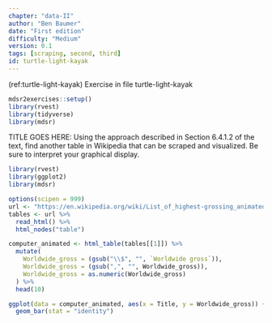 ```yaml
---
chapter: "data-II"
author: "Ben Baumer"
date: "First edition" 
difficulty: "Medium"
version: 0.1
tags: [scraping, second, third]
id: turtle-light-kayak 
---
```


(ref:turtle-light-kayak) Exercise in file turtle-light-kayak

```r
mdsr2exercises::setup()
library(rvest)
library(tidyverse)
library(mdsr)
```

TITLE GOES HERE: Using the approach described in Section 6.4.1.2 of the text, find another table in Wikipedia that can be scraped and visualized.  Be sure to interpret your graphical display.


<!--begin-answer-->
```r
library(rvest)
library(ggplot2)
library(mdsr)

options(scipen = 999)
url <- "https://en.wikipedia.org/wiki/List_of_highest-grossing_animated_films"
tables <- url %>%
  read_html() %>%
  html_nodes("table")

computer_animated <- html_table(tables[[1]]) %>%
  mutate(
    Worldwide_gross = (gsub("\\$", "", `Worldwide gross`)),
    Worldwide_gross = (gsub(",", "", Worldwide_gross)),
    Worldwide_gross = as.numeric(Worldwide_gross)
  ) %>%
  head(10)

ggplot(data = computer_animated, aes(x = Title, y = Worldwide_gross)) +
  geom_bar(stat = "identity")
```

<!--end-answer-->
